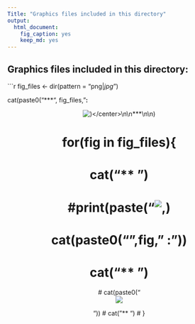 ```yaml
---
Title: "Graphics files included in this directory"
output:
  html_document:
    fig_caption: yes
    keep_md: yes
---
```

## Graphics files included in this directory:

```r
fig_files <- dir(pattern = "png$|jpg$") 

cat(paste0("\n\n***\n\n **", fig_files, "**: \n\n***\n\n <center>![](", fig_files, ")</center>\n\n***\n\n"))

# for(fig in fig_files){
#   cat("\n\n*** \n\n")
#   #print(paste("![,](", fig, ")"))
#   cat(paste0("**",fig,"** :"))
#   cat("\n\n*** \n\n")
#   cat(paste0("<center>![](", fig,")</center>"))
#   cat("\n\n*** \n\n")
# }